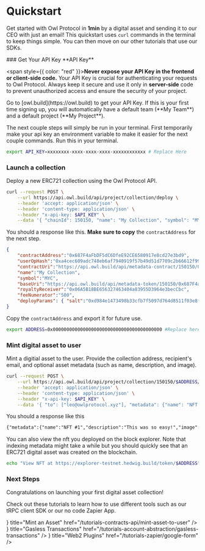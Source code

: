 
# Quickstart

Get started with Owl Protocol in **1min** by a digital asset and sending it to our CEO with just an email! This quickstart uses `curl` commands in the terminal to keep things simple. You can then move on our other tutorials that use our SDKs.

<Steps>
### Get Your API Key
<Callout type="warning">
  **API Key**

<span style={{ color: "red" }}>**Never expose your API Key in the frontend or client-side code.**</span>
Your API Key is crucial for authenticating your requests to Owl Protocol. Always keep it secure and use it only in **server-side** code to prevent unauthorized access and ensure the security of your project.

</Callout>
Go to [owl.build](https://owl.build) to get your API Key. If this is your first time signing up, you will automatically have a default team (**My Team**) and a default project (**My Project**).


<Screenshot src={projectApiKey} alt="projectApiKey" />

The next couple steps will simply be run in your terminal. First temporarily make your api key an environment variable to make it easier for the next couple commands. Run this in your terminal.
```bash copy showLineNumbers
export API_KEY=xxxxxxxx-xxxx-xxxx-xxxx-xxxxxxxxxxxx # Replace Here
```

### Launch a collection

Deploy a new ERC721 collection using the Owl Protocol API.

```bash copy showLineNumbers
curl --request POST \
    --url https://api.owl.build/api/project/collection/deploy \
    --header 'accept: application/json' \
    --header 'content-type: application/json' \
    --header "x-api-key: $API_KEY" \
    --data '{ "chainId": 150150, "name": "My Collection", "symbol": "MYC" }'
```

You should a response like this. **Make sure to copy** the `contractAddress` for the next step.
```json
{
    "contractAddress":"0x687F4aFbDF5dC6DfeE92CE6580917e8cd27e3bd9",
    "userOpHash":"0xa4cec609adc748eb6af7940919f57b49d51d7709c2b66612f99374a1b4cda630",
    "contractUri":"https://api.owl.build/api/metadata-contract/150150/0x687F4aFbDF5dC6DfeE92CE6580917e8cd27e3bd9",
    "name":"My Collection",
    "symbol":"MYC",
    "baseUri":"https://api.owl.build/api/metadata-token/150150/0x687F4aFbDF5dC6DfeE92CE6580917e8cd27e3bd9/",
    "royaltyReceiver":"0x06A5B18BE656327463404a83955D3964e3becCbc",
    "feeNumerator":"500",
    "deployParams": { "salt":"0xd984e1473498b33cfb7f5097d764d8511f03e8faa359680032a2bf37c88a1588" }
}
```

Copy the `contractAddress` and export it for future use.
```bash copy showLineNumbers
export ADDRESS=0x0000000000000000000000000000000000000000 #Replace here
```

### Mint digital asset to user
Mint a digitial asset to the user. Provide the collection address, recipient's email, and optional asset metadata (such as name, description, and image).

```bash copy showLineNumbers
curl --request POST \
    --url https://api.owl.build/api/project/collection/150150/$ADDRESS/mint-batch/erc721AutoId \
    --header 'accept: application/json' \
    --header 'content-type: application/json' \
    --header "x-api-key: $API_KEY" \
    --data '{ "to": ["leo@owlprotocol.xyz"], "metadata": {"name": "NFT #1", "description": "This was so easy!", "image": "https://picsum.photos/200" } }'
```

You should a response like this
```txt
{"metadata":{"name":"NFT #1","description":"This was so easy!","image":"https://picsum.photos/200"},"userOpHash":"0x9cfb50d991af323e8a085a1b837a0be75971bb445e0a9738c0188a68805e45d9","tokens":[{"to":"0x6D9882BA693eaF28dcBD23f8629DAD98eE140BE9","tokenId":"1"}]}
```

You can also view the nft you deployed on the block explorer. Note that indexing metadata might take a while but you should quickly see that an ERC721 digital asset was created on the blockchain.
```bash showLineNumbers
echo "View NFT at https://explorer-testnet.hedwig.build/token/$ADDRESS"
```

### Next Steps
Congratulations on launching your first digital asset collection!

Check out these tutorials to learn how to use different tools such as our tRPC client SDK or our no code Zapier App.

<Cards>
    <Cards.Card
        icon={<ChevronRightIcon />}
        title="Mint an Asset"
        href="/tutorials-contracts-api/mint-asset-to-user"
    />
    <Cards.Card
        icon={<ChevronRightIcon />}
        title="Gasless Transactions"
        href="/tutorials-account-abstraction/gasless-transactions"
    />
    <Cards.Card
        icon={<ChevronRightIcon />}
        title="Web2 Plugins"
        href="/tutorials-zapier/google-form"
    />
</Cards>

</Steps>
